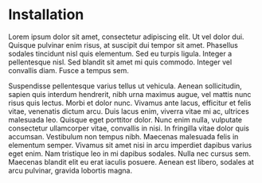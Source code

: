 # Installation

Lorem ipsum dolor sit amet, consectetur adipiscing elit. Ut vel dolor dui. Quisque pulvinar enim risus, at suscipit dui tempor sit amet. Phasellus sodales tincidunt nisl quis elementum. Sed eu turpis ligula. Integer a pellentesque nisl. Sed blandit sit amet mi quis commodo. Integer vel convallis diam. Fusce a tempus sem.

Suspendisse pellentesque varius tellus ut vehicula. Aenean sollicitudin, sapien quis interdum hendrerit, nibh urna maximus augue, vel mattis nunc risus quis lectus. Morbi et dolor nunc. Vivamus ante lacus, efficitur et felis vitae, venenatis dictum arcu. Duis lacus enim, viverra vitae mi ac, ultrices malesuada leo. Quisque eget porttitor dolor. Nunc enim nulla, vulputate consectetur ullamcorper vitae, convallis in nisi. In fringilla vitae dolor quis accumsan. Vestibulum non tempus nibh. Maecenas malesuada felis in elementum semper. Vivamus sit amet nisi in arcu imperdiet dapibus varius eget enim. Nam tristique leo in mi dapibus sodales. Nulla nec cursus sem. Maecenas blandit elit eu erat iaculis posuere. Aenean est libero, sodales at arcu pulvinar, gravida lobortis magna.
